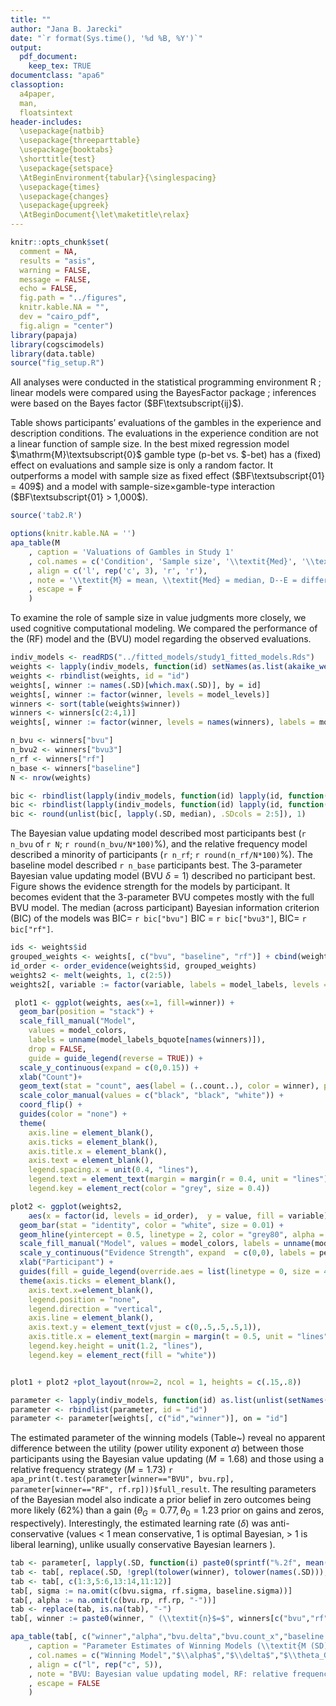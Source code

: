 ```yaml
---
title: ""
author: "Jana B. Jarecki"
date: "`r format(Sys.time(), '%d %B, %Y')`"
output:
  pdf_document:
    keep_tex: TRUE
documentclass: "apa6"
classoption:
  a4paper,
  man,
  floatsintext
header-includes:
  \usepackage{natbib}
  \usepackage{threeparttable}
  \usepackage{booktabs}
  \shorttitle{test}
  \usepackage{setspace}
  \AtBeginEnvironment{tabular}{\singlespacing}
  \usepackage{times}
  \usepackage{changes}
  \usepackage{upgreek}
  \AtBeginDocument{\let\maketitle\relax}
---
```


```r
knitr::opts_chunk$set(
  comment = NA,
  results = "asis",
  warning = FALSE,
  message = FALSE,
  echo = FALSE,
  fig.path = "../figures",
  knitr.kable.NA = "",
  dev = "cairo_pdf",
  fig.align = "center")
library(papaja)
library(cogscimodels)
library(data.table)
source("fig_setup.R")
```

All analyses were conducted in the statistical programming environment R \citep{R2019}; linear models were compared using the BayesFactor package \citep{BayesFactor}; inferences were based on the Bayes factor ($BF\textsubscript{ij}$).\footnote{Bayes factors quantifiy how much more or less likely the data are under Model i ($\mathrm{M}\textsubscript{i}$) than Model j ($\mathrm{M}\textsubscript{j}$). A Bayes factor of 1 ($BF\textsubscript{ij} = 1$) means that the data do not discriminate between the two models $\mathrm{M}\textsubscript{i}$ and $\mathrm{M}\textsubscript{j}$. A Bayes factor of 5 (i.e., $BF\textsubscript{ij} = 5$) means that the data are 5 times more likely under $\mathrm{M}\textsubscript{i}$ than under $\mathrm{M}\textsubscript{j}$. A Bayes factor of $1/5$ ($BF\textsubscript{ij} = 1/5$) means that the data are 5 times more likely under $\mathrm{M}\textsubscript{j}$ (note that $BF\textsubscript{ji} = 1/BF\textsubscript{ij}$).} 

\subsection{Evaluations of Gambles by Condition and Sample Size}
Table \ref{tab:meansStudy1} shows participants' evaluations of the gambles in the experience and description conditions. The evaluations in the experience condition are not a linear function of sample size. In the best mixed regression model $\mathrm{M}\textsubscript{0}$ gamble type (p-bet vs. \$-bet) has a (fixed) effect on evaluations and sample size is only a random factor. It outperforms a model with sample size as fixed effect ($BF\textsubscript{01} = 409$) and a model with sample-size$\times$gamble-type interaction ($BF\textsubscript{01} > 1,000$).

```r
source('tab2.R')
```

```r
options(knitr.kable.NA = '')
apa_table(M
    , caption = 'Valuations of Gambles in Study 1'
    , col.names = c('Condition', 'Sample size', '\\textit{Med}', '\\textit{M}', 'D--E', 'D--E:$BF\\textsubscript{10}$')
    , align = c('l', rep('c', 3), 'r', 'r'),
    , note = '\\textit{M} = mean, \\textit{Med} = median, D--E = difference between mean description-based valuations and experience-based valuations, $BF\\textsubscript{10}$ = Bayes Factor quantifying the evidence for a linear model $\\mathrm{M}\\textsubscript{1}$ predicting that valuations differ between description and experience over a linear model $\\mathrm{M}\\textsubscript{0}$ predicting no such differences; both models models contain a by-participant random effect. Gambles IDs 1, 2, and 3 are \\$-bets; Gamble IDs 4, 5, and 6 are p-bets.'
    , escape = F
    )
```

\subsection{Cognitive Modeling of Evaluations by Sample Size}
To examine the role of sample size in value judgments more closely, we used cognitive computational modeling. We compared the performance of the \added{relative frequency} (RF) model and the \added{Bayesian value updating} (BVU) model regarding the observed evaluations. \added{The models were compared to a baseline model, predicting a constant evaluation equal to the mean  individual evaluation (sensible models are expected to outperform this baseline model).}

\subsubsection{Modeling Procedure} 
\added{The observed and predicted evaluations were normalized to a common range (0 - 1, by division through the gain magnitude and truncation of normalized values $>$ 1). The free model parameters were estimated by maximum likelihood at the participant level, assuming observations follow a truncated normal distribution (truncation: 0-1) around the model predictions with a constant standard deviation ($\sigma$) estimated as a free parameter ($0 < \sigma \leq 1$).  Therefore, the RF model had 2 free parameter, the power utility exponent $\alpha$ ($0 \leq \alpha \leq 20$) and $\sigma$. The BVU model had 4 free parameter the gain prior $\theta_G$ ($0 \leq \theta_G \leq 1$; the loss prior was $\theta_0=2-\theta_G$), the learning rate $\delta$ ($0 \leq \delta \leq 10$), $\alpha$ and $\sigma$. A 3-parameter BVU model was also tested, constraining the BVU to have a fixed learning rate of $\delta=1$ (optimal Bayesian updating). The baseline model had 2 free parameter, the mean evaluation $\mu$ and $\sigma$. Parameters were estimated by a local nonlinear optimization solver solnp using the R package solnp (REF). The model comparison used the Bayesian information criterion (BIC), transformed into Bayesian evidence weights (\citealp{Kass1995, Lewandowsky2011}).}

```r
indiv_models <- readRDS("../fitted_models/study1_fitted_models.Rds")
weights <- lapply(indiv_models, function(id) setNames(as.list(akaike_weight(sapply(id, function(m) m$BIC()))), names(id)))
weights <- rbindlist(weights, id = "id")
weights[, winner := names(.SD)[which.max(.SD)], by = id]
weights[, winner := factor(winner, levels = model_levels)]
winners <- sort(table(weights$winner))
winners <- winners[c(2:4,1)]
weights[, winner := factor(winner, levels = names(winners), labels = model_labels[names(winners)])]

n_bvu <- winners["bvu"]
n_bvu2 <- winners["bvu3"]
n_rf <- winners["rf"]
n_base <- winners["baseline"]
N <- nrow(weights)

bic <- rbindlist(lapply(indiv_models, function(id) lapply(id, function(m) m$BIC())), id = "id")
bic <- rbindlist(lapply(indiv_models, function(id) lapply(id, function(m) m$logLik())), id = "id")
bic <- round(unlist(bic[, lapply(.SD, median), .SDcols = 2:5]), 1)
```



\subsubsection{Modeling Results}
The Bayesian value updating model described most participants best (`r n_bvu` of `r N`; `r round(n_bvu/N*100)`\%), and the relative frequency model described a minority of participants   (`r n_rf`; `r round(n_rf/N*100)`\%). The baseline model described `r n_base` participants best. The 3-parameter Bayesian value updating model (BVU $\delta=1$) described no participant best. Figure \ref{fig:model_weights} shows the evidence strength for the models by participant. It becomes evident that the 3-parameter BVU competes mostly with the full BVU model. The median (across participant) Bayesian information criterion (BIC) of the models was BIC\textsubscript{BVU}$=$ `r bic["bvu"]` BIC\textsubscript{BCU $\delta=1$} $=$ `r bic["bvu3"]`, BIC\textsubscript{RF}$=$ `r bic["rf"]`.





```r
ids <- weights$id
grouped_weights <- weights[, c("bvu", "baseline", "rf")] + cbind(weights[, "bvu3"], 0 , 0)
id_order <- order_evidence(weights$id, grouped_weights)
weights2 <- melt(weights, 1, c(2:5))
weights2[, variable := factor(variable, labels = model_labels, levels = model_levels)]

 plot1 <- ggplot(weights, aes(x=1, fill=winner)) +
  geom_bar(position = "stack") +
  scale_fill_manual("Model",
    values = model_colors,
    labels = unname(model_labels_bquote[names(winners)]),
    drop = FALSE,
    guide = guide_legend(reverse = TRUE)) +
  scale_y_continuous(expand = c(0,0.15)) +
  xlab("Count")+
  geom_text(stat = "count", aes(label = (..count..), color = winner), position = position_stack(vjust = 0.5), family = "Arial", size = 3.4) +
  scale_color_manual(values = c("black", "black", "white")) +
  coord_flip() +
  guides(color = "none") +
  theme(
    axis.line = element_blank(),
    axis.ticks = element_blank(),
    axis.title.x = element_blank(),
    axis.text = element_blank(),
    legend.spacing.x = unit(0.4, "lines"),
    legend.text = element_text(margin = margin(r = 0.4, unit = "lines")),
    legend.key = element_rect(color = "grey", size = 0.4))

plot2 <- ggplot(weights2,
    aes(x = factor(id, levels = id_order),  y = value, fill = variable)) +
  geom_bar(stat = "identity", color = "white", size = 0.01) +
  geom_hline(yintercept = 0.5, linetype = 2, color = "grey80", alpha = 0.8, size = 0.4) +
  scale_fill_manual("Model", values = model_colors, labels = unname(model_labels_bquote)) +
  scale_y_continuous("Evidence Strength", expand  = c(0,0), labels = percent) +
  xlab("Participant") +
  guides(fill = guide_legend(override.aes = list(linetype = 0, size = 4.5))) +
  theme(axis.ticks = element_blank(), 
    axis.text.x=element_blank(),
    legend.position = "none",
    legend.direction = "vertical",
    axis.line = element_blank(),
    axis.text.y = element_text(vjust = c(0,.5,.5,.5,1)),
    axis.title.x = element_text(margin = margin(t = 0.5, unit = "lines")),
    legend.key.height = unit(1.2, "lines"),
    legend.key = element_rect(fill = "white")) 


plot1 + plot2 +plot_layout(nrow=2, ncol = 1, heights = c(.15,.8))
```

```r
parameter <- lapply(indiv_models, function(id) as.list(unlist(setNames(lapply(id, function(m) m$coef()), names(id)))))
parameter <- rbindlist(parameter, id = "id")
parameter <- parameter[weights[, c("id","winner")], on = "id"]
```

The estimated parameter of the winning models (Table~\ref{tab:model_par}) reveal no apparent difference between the utility (power utility exponent $\alpha$) between those participants using the Bayesian value updating ($M=1.68$) and those using a relative frequency strategy ($M=1.73$) `r apa_print(t.test(parameter[winner=="BVU", bvu.rp], parameter[winner=="RF", rf.rp]))$full_result`. The resulting parameters of the Bayesian model also indicate a prior belief in zero outcomes being more likely (62\%) than a gain ($\theta_G = 0.77, \theta_0 = 1.23$ prior on gains and zeros, respectively). Interestingly, the estimated learning rate ($\delta$) was anti-conservative (values $<$ 1 mean conservative, 1 is optimal Bayesian, $>$ 1 is liberal learning), unlike usually conservative Bayesian learners \citep{Edwards1967,Tauber2017}).


```r
tab <- parameter[, lapply(.SD, function(i) paste0(sprintf("%.2f", mean(i)), " (", sprintf("%.2f", sd(i)), ")")), .SDcols = 2:14, by = winner]
tab <- tab[, replace(.SD, !grepl(tolower(winner), tolower(names(.SD))), NA_character_), by = winner]
tab <- tab[, c(1:3,5:6,13:14,11:12)]
tab[, sigma := na.omit(c(bvu.sigma, rf.sigma, baseline.sigma))]
tab[, alpha := na.omit(c(bvu.rp, rf.rp, "-"))]
tab <- replace(tab, is.na(tab), "-")
tab[, winner := paste0(winner, " (\\textit{n}$=$", winners[c("bvu","rf","baseline")], ")")]

apa_table(tab[, c("winner","alpha","bvu.delta","bvu.count_x","baseline.m","sigma")]
    , caption = "Parameter Estimates of Winning Models (\\textit{M (SD)})"
    , col.names = c("Winning Model","$\\alpha$","$\\delta$","$\\theta_G$","$\\mu$","$\\sigma$")
    , align = c("l", rep("c", 5)),
    , note = "BVU: Bayesian value updating model, RF: relative frequency model, BASE: baseline model. Parameters denote: $\\alpha=$ power utility exponent, $\\delta=$ learning rate, $\\theta_G$ gain prior, $\\mu=$ mean evaluation, $\\sigma$ standard deviation."
    , escape = FALSE
    )

```